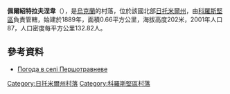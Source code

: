 {{coord|50|52|35|N|28|8|26|E|scale:30000|display=title}}

'''佩爾紹特拉夫涅韋'''（{{lang-uk|Першотравневе}}），是[[烏克蘭|烏克蘭]]的村落，位於該國北部[[日托米爾州|日托米爾州]]，由[[科羅斯堅區|科羅斯堅區]]負責管轄，始建於1889年，面積0.66平方公里，海拔高度202米，2001年人口87，人口密度每平方公里132.82人。

==參考資料==
* [http://weather.in.ua/ua/zhitomirskaja/20010 Погода в селі Першотравневе] {{Wayback|url=http://weather.in.ua/ua/zhitomirskaja/20010 |date=20111219162114 }}

{{DEFAULTSORT:Першотравневе}}
[[Category:日托米爾州村落|Category:日托米爾州村落]]
[[Category:科羅斯堅區村落|Category:科羅斯堅區村落]]


{{Zhytomyr-geo-stub}}